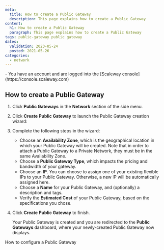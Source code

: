 ```yaml
---
meta:
  title: How to create a Public Gateway
  description: This page explains how to create a Public Gateway
content:
  h1: How to create a Public Gateway
  paragraph: This page explains how to create a Public Gateway
tags: public-gateway public gateway
dates:
  validation: 2023-05-24
  posted: 2021-05-26
categories:
  - network
---
```


<Macro id="network-public-gateways" />

<Macro id="iam-requirements" />

<Message type="requirement">
  - You have an account and are logged into the [Scaleway console](https://console.scaleway.com)
</Message>

## How to create a Public Gateway

1. Click **Public Gateways** in the **Network** section of the side menu.
2. Click **Create Public Gateway** to launch the Public Gateway creation wizard:
    <Lightbox src="scaleway-vpc-gw-wiz1.webp" alt="" />
3. Complete the following steps in the wizard: 
    - Choose an **Availability Zone**, which is the geographical location in which your Public Gateway will be created. Note that in order to attach a Public Gateway to a Private Network, they must be in the same Availability Zone.
    - Choose a **Public Gateway Type**, which impacts the pricing and bandwidth of your gateway.
    - Choose an **IP**. You can choose to assign one of your existing flexible IPs to your Public Gateway. Otherwise, a new IP will be automatically assigned here. 
    - Choose a **Name** for your Public Gateway, and (optionally) a description and tags.
    - Verify the **Estimated Cost** of your Public Gateway, based on the specifications you chose.
4. Click **Create Public Gateway** to finish. 

    Your Public Gateway is created and you are redirected to the **Public Gateways** dashboard, where your newly-created Public Gateway now displays.


<Navigation title="See Also">
  <NextButton to="/network/public-gateways/how-to/configure-a-public-gateway/">How to configure a Public Gateway</NextButton>
</Navigation>
